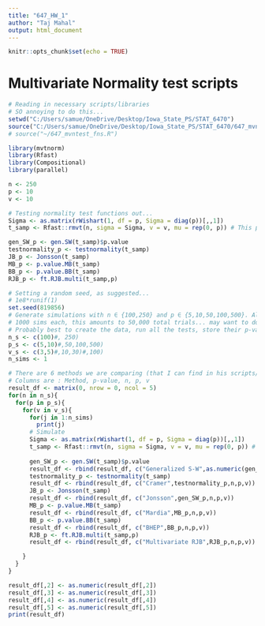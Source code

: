 ```yaml
---
title: "647_HW_1"
author: "Taj Mahal"
output: html_document
---
```


```r
knitr::opts_chunk$set(echo = TRUE)
```

# Multivariate Normality test scripts

```r
# Reading in necessary scripts/libraries
# SO annoying to do this...
setwd("C:/Users/samue/OneDrive/Desktop/Iowa_State_PS/STAT_6470")
source("C:/Users/samue/OneDrive/Desktop/Iowa_State_PS/STAT_6470/647_mvntest_fns.R")
# source("~/647_mvntest_fns.R")

library(mvtnorm)
library(Rfast)
library(Compositional)
library(parallel)
```

```r
n <- 250
p <- 10
v <- 10

# Testing normality test functions out...
Sigma <- as.matrix(rWishart(1, df = p, Sigma = diag(p))[,,1])
t_samp <- Rfast::rmvt(n, sigma = Sigma, v = v, mu = rep(0, p)) # This package is faster than rmvt and allows for singular sigma...
```

```r
gen_SW_p <- gen.SW(t_samp)$p.value
testnormality_p <- testnormality(t_samp)
JB_p <- Jonsson(t_samp)
MB_p <- p.value.MB(t_samp)
BB_p <- p.value.BB(t_samp)
RJB_p <- ft.RJB.multi(t_samp,p)
```

```r
# Setting a random seed, as suggested...
# 1e8*runif(1)
set.seed(819856)
# Generate simulations with n ∈ {100,250} and p ∈ {5,10,50,100,500}. Also,for ν ∈ {3,5,10,30,100}.
# 1000 sims each, this amounts to 50,000 total trials... may want to do some kinda Cholesky decomp for p = 500??
# Probably best to create the data, run all the tests, store their p-values / whatever else, then chuck it and repeat
n_s <- c(100)#, 250)
p_s <- c(5,10)#,50,100,500)
v_s <- c(3,5)#,10,30)#,100)
n_sims <- 1

# There are 6 methods we are comparing (that I can find in his scripts/notes lol)
# Columns are : Method, p-value, n, p, v
result_df <- matrix(0, nrow = 0, ncol = 5)
for(n in n_s){
  for(p in p_s){
    for(v in v_s){
      for(j in 1:n_sims)
        print(j)
      # Simulate 
      Sigma <- as.matrix(rWishart(1, df = p, Sigma = diag(p))[,,1])
      t_samp <- Rfast::rmvt(n, sigma = Sigma, v = v, mu = rep(0, p)) # This package is faster than rmvt and allows for singular sigma...
     
      gen_SW_p <- gen.SW(t_samp)$p.value
      result_df <- rbind(result_df, c("Generalized S-W",as.numeric(gen_SW_p),n,p,v))
      testnormality_p <- testnormality(t_samp)
      result_df <- rbind(result_df, c("Cramer",testnormality_p,n,p,v))
      JB_p <- Jonsson(t_samp)
      result_df <- rbind(result_df, c("Jonsson",gen_SW_p,n,p,v))
      MB_p <- p.value.MB(t_samp)
      result_df <- rbind(result_df, c("Mardia",MB_p,n,p,v))
      BB_p <- p.value.BB(t_samp)
      result_df <- rbind(result_df, c("BHEP",BB_p,n,p,v))
      RJB_p <- ft.RJB.multi(t_samp,p)
      result_df <- rbind(result_df, c("Multivariate RJB",RJB_p,n,p,v))

    }
  }
}
```

```r
result_df[,2] <- as.numeric(result_df[,2])
result_df[,3] <- as.numeric(result_df[,3])
result_df[,4] <- as.numeric(result_df[,4])
result_df[,5] <- as.numeric(result_df[,5])
print(result_df)
```



